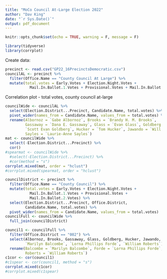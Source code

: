 ```yaml
---
title: "MoCo Council At-Large Election 2022"
author: "Dav King"
date: "`r Sys.Date()`"
output: pdf_document
---
```


```r
knitr::opts_chunk$set(echo = TRUE, warning = F, message = F)
```

```r
library(tidyverse)
library(corrplot)
```

Create data:

```r
precinct <- read.csv("GP22_16PrecinctsDemocratic.csv")
councilAL <- precinct %>% 
  filter(Office.Name == "County Council At Large") %>% 
  mutate(total.votes = Early.Votes + Election.Night.Votes +
           Mail.In.Ballot.1.Votes + Provisional.Votes + Mail.In.Ballot.2.Votes)
```

Correlation plot - total votes, county council at-large

```r
councilWide <- councilAL %>% 
  select(Election.District...Precinct, Candidate.Name, total.votes) %>% 
  pivot_wider(names_from = Candidate.Name, values_from = total.votes) %>% 
  rename(Albornoz = `Gabe Albornoz`, Brooks = `Brandy H. M. Brooks`,
         Gassaway = `Dana E. Gassaway`, Glass = `Evan Glass`, Goldberg = 
         `Scott Evan Goldberg`, Hucker = `Tom Hucker`, Jawando = `Will Jawando`,
         Sayles = `Laurie-Anne Sayles`)
mat <- councilWide %>% 
  select(-Election.District...Precinct) %>% 
  cor()
#spearmat <- councilWide %>% 
  #select(-Election.District...Precinct) %>% 
  #cor(method = "s")
corrplot.mixed(mat, order = "hclust")
#corrplot.mixed(spearmat, order = "hclust")
```

```r
councilDistrict <- precinct %>% 
  filter(Office.Name == "County Council") %>% 
  mutate(total.votes = Early.Votes + Election.Night.Votes +
           Mail.In.Ballot.1.Votes + Provisional.Votes +
           Mail.In.Ballot.2.Votes) %>% 
  select(Election.District...Precinct, Office.District,
         Candidate.Name, total.votes) %>% 
  pivot_wider(names_from = Candidate.Name, values_from = total.votes)
councilFull <- councilWide %>% 
  full_join(councilDistrict)
```

```r
council1 <- councilFull %>% 
  filter(Office.District == "002") %>% 
  select(Albornoz, Brooks, Gassaway, Glass, Goldberg, Hucker, Jawando, Sayles,
         `Marilyn Balcombe`, `Lorna Phillips Forde`, `William Roberts`) %>% 
  rename(Balcombe = `Marilyn Balcombe`, Forde = `Lorna Phillips Forde`, 
         Roberts = `William Roberts`)
c1cor <- cor(council1)
#c1spear <- cor(council1, method = "s")
corrplot.mixed(c1cor)
#corrplot.mixed(c1spear)
```

